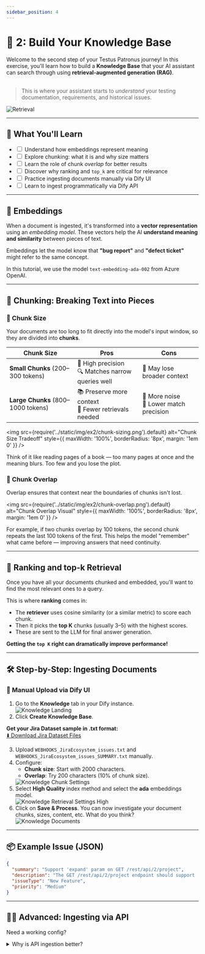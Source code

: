 ```yaml
---
sidebar_position: 4
---
```


# 📄 2: Build Your Knowledge Base

<div style={{ display: 'grid', gridTemplateColumns: '2fr 1fr', gap: '2em', alignItems: 'center', marginBottom: '2em' }}>
  <div>
    Welcome to the second step of your Testus Patronus journey! In this exercise, you'll learn how to build a <b>Knowledge Base</b> that your AI assistant can search through using <b>retrieval-augmented generation (RAG)</b>.<br /><br />
    <blockquote style={{ background: '#f3f0ff', borderLeft: '4px solid #7c3aed', padding: '0.7em 1em', borderRadius: '6px' }}>
      This is where your assistant starts to <em>understand</em> your testing documentation, requirements, and historical issues.
    </blockquote>
  </div>
  <div style={{ textAlign: 'center' }}>
    <img src={require('../static/img/retrieval.png').default} alt="Retrieval" style={{ maxWidth: '100%', height: 'auto' }} />
  </div>
</div>

---

## 📌 What You'll Learn

<div style={{ background: '#f3f0ff', border: '2px solid #7c3aed', borderRadius: '8px', padding: '1em 1.5em', marginBottom: '2em' }}>
  <ul style={{ listStyle: 'none', paddingLeft: '1em', margin: 0 }}>
    <li><label><input type="checkbox" /> Understand how embeddings represent meaning</label></li>
    <li><label><input type="checkbox" /> Explore chunking: what it is and why size matters</label></li>
    <li><label><input type="checkbox" /> Learn the role of chunk <em>overlap</em> for better results</label></li>
    <li><label><input type="checkbox" /> Discover why ranking and <code>top_k</code> are critical for relevance</label></li>
    <li><label><input type="checkbox" /> Practice ingesting documents manually via Dify UI</label></li>
    <li><label><input type="checkbox" /> Learn to ingest programmatically via Dify API</label></li>
  </ul>
</div>

---

## 🧠 Embeddings

When a document is ingested, it's transformed into a <b>vector representation</b> using an <i>embedding model</i>. These vectors help the AI <b>understand meaning and similarity</b> between pieces of text.

<div style={{ background: '#e0f2fe', border: '2px solid #38bdf8', borderRadius: '8px', padding: '0.8em 1.2em', margin: '1em 0' }}>
  Embeddings let the model know that <b>"bug report"</b> and <b>"defect ticket"</b> might refer to the same concept.
</div>

In this tutorial, we use the model <code>text-embedding-ada-002</code> from Azure OpenAI.

---

## 🍰 Chunking: Breaking Text into Pieces

### 📏 Chunk Size

Your documents are too long to fit directly into the model's input window, so they are divided into <b>chunks</b>.

<table style={{ width: '100%', borderCollapse: 'collapse', marginBottom: '2em' }}>
  <thead>
    <tr style={{ background: '#f3f0ff' }}>
      <th style={{ padding: '0.5em', border: '1px solid #e5e7eb' }}>Chunk Size</th>
      <th style={{ padding: '0.5em', border: '1px solid #e5e7eb' }}>Pros</th>
      <th style={{ padding: '0.5em', border: '1px solid #e5e7eb' }}>Cons</th>
    </tr>
  </thead>
  <tbody>
    <tr><td style={{ border: '1px solid #e5e7eb' }}><b>Small Chunks</b> (200–300 tokens)</td><td style={{ border: '1px solid #e5e7eb' }}>🎯 High precision<br/>🔍 Matches narrow queries well</td><td style={{ border: '1px solid #e5e7eb' }}>🧩 May lose broader context</td></tr>
    <tr><td style={{ border: '1px solid #e5e7eb' }}><b>Large Chunks</b> (800–1000 tokens)</td><td style={{ border: '1px solid #e5e7eb' }}>📚 Preserve more context<br/>🔁 Fewer retrievals needed</td><td style={{ border: '1px solid #e5e7eb' }}>🧊 More noise<br/>🎯 Lower match precision</td></tr>
  </tbody>
</table>

<img src={require('../static/img/ex2/chunk-sizing.png').default} alt="Chunk Size Tradeoff" style={{ maxWidth: '100%', borderRadius: '8px', margin: '1em 0' }} />

<div style={{ background: '#fffbe8', border: '2px solid #facc15', borderRadius: '8px', padding: '0.8em 1.2em', margin: '1em 0' }}>
  Think of it like reading pages of a book — too many pages at once and the meaning blurs. Too few and you lose the plot.
</div>

### 🔄 Chunk Overlap

Overlap ensures that context near the boundaries of chunks isn't lost.

<img src={require('../static/img/ex2/chunk-overlap.png').default} alt="Chunk Overlap Visual" style={{ maxWidth: '100%', borderRadius: '8px', margin: '1em 0' }} />

For example, if two chunks overlap by 100 tokens, the second chunk repeats the last 100 tokens of the first. This helps the model "remember" what came before — improving answers that need continuity.

---

## 🎯 Ranking and top-k Retrieval

Once you have all your documents chunked and embedded, you'll want to find the most relevant ones to a query.

This is where <b>ranking</b> comes in:
<ul>
  <li>The <b>retriever</b> uses cosine similarity (or a similar metric) to score each chunk.</li>
  <li>Then it picks the <b>top K</b> chunks (usually 3–5) with the highest scores.</li>
  <li>These are sent to the LLM for final answer generation.</li>
</ul>

<div style={{ background: '#e0f2fe', border: '2px solid #38bdf8', borderRadius: '8px', padding: '0.8em 1.2em', margin: '1em 0' }}>
  <b>Getting the <code>top K</code> right can dramatically improve performance!</b>
</div>

---

## 🛠️ Step-by-Step: Ingesting Documents

### 📝 Manual Upload via Dify UI

<ol style={{ marginBottom: '2em' }}>
  <li>Go to the <b>Knowledge</b> tab in your Dify instance.<br /><img src={require('../static/img/ex2/knowledge-landing.png').default} alt="Knowledge Landing" style={{ maxWidth: '100%', borderRadius: '8px', margin: '1em 0' }} /></li>
  <li>Click <b>Create Knowledge Base</b>.</li>
</ol>

<div style={{ background: '#fffbe8', border: '2px solid #facc15', borderRadius: '8px', padding: '0.8em 1.2em', margin: '1em 0' }}>
  <b>Get your Jira Dataset sample in .txt format:</b><br />
  <a
    href="/testus-patronus/dataset/dataset_txt.zip"
    download="jira-dataset.zip"
    style={{
      display: 'inline-flex',
      alignItems: 'center',
      justifyContent: 'center',
      padding: '0.6em 1.2em',
      color: '#fffce7',
      background: '#7c3aed',
      borderRadius: '6px',
      fontWeight: 600,
      textDecoration: 'none',
      marginTop: '1em',
      marginBottom: '2em'
    }}
  >
    ⬇️ Download Jira Dataset Files
  </a>
</div>

<ol start="3" style={{ marginBottom: '2em' }}>
  <li>Upload <code>WEBHOOKS_JiraEcosystem_issues.txt</code> and <code>WEBHOOKS_JiraEcosystem_issues_SUMMARY.txt</code> manually.</li>
  <li>
    Configure:
    <ul>
      <li><b>Chunk size</b>: Start with 2000 characters.</li>
      <li><b>Overlap</b>: Try 200 characters (10% of chunk size).</li>
    </ul>
    <img src={require('../static/img/ex2/knowledge-chunk-settings.png').default} alt="Knowledge Chunk Settings" style={{ maxWidth: '100%', borderRadius: '8px', margin: '1em 0' }} />
  </li>
  <li>
    Select <b>High Quality</b> index method and select the <b>ada</b> embeddings model.<br />
    <img src={require('../static/img/ex2/knowledge-retrieval-settings-high.png').default} alt="Knowledge Retrieval Settings High" style={{ maxWidth: '100%', borderRadius: '8px', margin: '1em 0' }} />
  </li>
  <li>
    Click on <b>Save & Process</b>. You can now investigate your document chunks, sizes, content, etc. What do you think?<br />
    <img src={require('../static/img/ex2/knowledge-documents.png').default} alt="Knowledge Documents" style={{ maxWidth: '100%', borderRadius: '8px', margin: '1em 0' }} />
  </li>
</ol>


---

## 📦 Example Issue (JSON)

```json
{
  "summary": "Support 'expand' param on GET /rest/api/2/project",
  "description": "The GET /rest/api/2/project endpoint should support 'expand' to allow additional project details.",
  "issueType": "New Feature",
  "priority": "Medium"
}
```

---

## 🧑‍💻 Advanced: Ingesting via API

Need a working config?

<details style={{
  border: '2px solid #7c3aed',
  borderRadius: '8px',
  background: '#faf9ff',
  padding: '0.5em 1em',
  marginTop: '1em',
  marginBottom: '1em'
}}>
<summary>Why is API ingestion better?</summary>

<ul>
  <li>✅ Supports more complex documents and formats.</li>
  <li>🔁 Enables automation and batch processing.</li>
  <li>📦 You can attach metadata (e.g. <code>issue_key</code>) for filtering or analytics.</li>
</ul>
</details>
